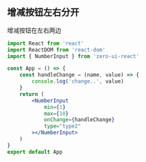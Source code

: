 ## 增减按钮左右分开

增减按钮在左右两边

```jsx
import React from 'react'
import ReactDOM from 'react-dom'
import { NumberInput } from 'zero-ui-react'

const App = () => {
    const handleChange = (name, value) => {
        console.log('change..', value)
    }
    return (
        <NumberInput
            min={1}
            max={10}
            onChange={handleChange}
            type="type2"
        ></NumberInput>
    )
}
export default App
```
